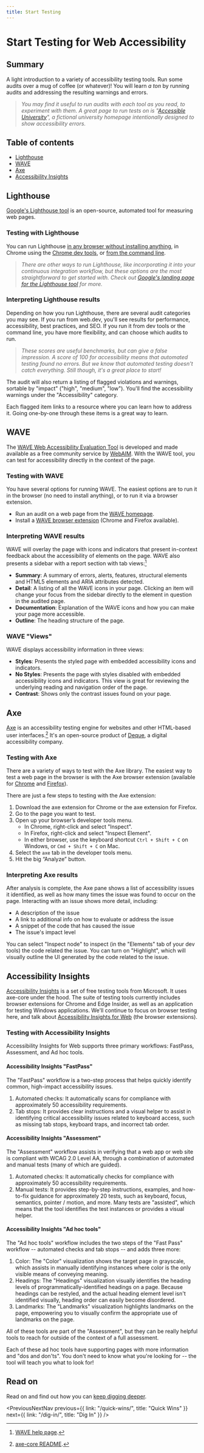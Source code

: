 ```yaml
---
title: Start Testing
---
```



<SEO
  title="Start Testing for Web Accessibility"
  description="An introduction to a variety of accessibility testing tools."
/>

# Start Testing for Web Accessibility

## Summary

A light introduction to a variety of accessibility testing tools. Run some audits over a mug of coffee (or whatever)! You will learn _a ton_ by running audits and addressing the resulting warnings and errors.

> _You may find it useful to run audits with each tool as you read, to experiment with them. A great page to run tests on is "[Accessible University](https://www.washington.edu/accesscomputing/AU/before.html)", a fictional university homepage intentionally designed to show accessibility errors._

## Table of contents

- [Lighthouse](/start-testing/#lighthouse)
- [WAVE](/start-testing/#wave)
- [Axe](/start-testing/#axe)
- [Accessibility Insights](/start-testing/#accessibility-insights)

## Lighthouse

<EggheadVideo
  link="https://app.egghead.io/lessons/aria-test-web-accessibility-using-lighthouse"
  title="Test Web Accessibility using Lighthouse"
/>

[Google's Lighthouse tool](https://developers.google.com/web/tools/lighthouse/) is an open-source, automated tool for measuring web pages.

### Testing with Lighthouse

You can run Lighthouse [in any browser without installing anything](https://web.dev/measure), in Chrome using the [Chrome dev tools](https://developers.google.com/web/tools/lighthouse/#devtools), or [from the command line](https://developers.google.com/web/tools/lighthouse/#cli).

> _There are other ways to run Lighthouse, like incorporating it into your continuous integration workflow, but these options are the most straightforward to get started with. Check out [Google's landing page for the Lighthouse tool](https://developers.google.com/web/tools/lighthouse/) for more._

### Interpreting Lighthouse results

Depending on how you run Lighthouse, there are several audit categories you may see. If you run from web.dev, you'll see results for performance, accessibility, best practices, and SEO. If you run it from dev tools or the command line, you have more flexibility, and can choose which audits to run.

> _These scores are useful benchmarks, but can give a false impression. A score of 100 for accessibility means that automated testing found no errors. But we know that automated testing doesn't catch everything. Still though, it's a great place to start!_

The audit will also return a listing of flagged violations and warnings, sortable by "impact" ("high", "medium", "low"). You'll find the accessibility warnings under the "Accessibility" category.

Each flagged item links to a resource where you can learn how to address it. Going one-by-one through these items is a great way to learn.

## WAVE

<EggheadVideo
  link="https://app.egghead.io/lessons/aria-test-web-accessibility-using-the-wave-browser-extension"
  title="Test Web Accessibility using the WAVE Browser Extension"
/>

The [WAVE Web Accessibility Evaluation Tool](https://wave.webaim.org/) is developed and made available as a free community service by [WebAIM](http://webaim.org/). With the WAVE tool, you can test for accessibility directly in the context of the page.

### Testing with WAVE

You have several options for running WAVE. The easiest options are to run it in the browser (no need to install anything), or to run it via a browser extension.

- Run an audit on a web page from the [WAVE homepage](https://wave.webaim.org/).
- Install a [WAVE browser extension](https://wave.webaim.org/extension/) (Chrome and Firefox available).

### Interpreting WAVE results

WAVE will overlay the page with icons and indicators that present in-context feedback about the accessibility of elements on the page. WAVE also presents a sidebar with a report section with tab views:[^wave-help]

- **Summary**: A summary of errors, alerts, features, structural elements and HTML5 elements and ARIA attributes detected.
- **Detail**: A listing of all the WAVE icons in your page. Clicking an item will change your focus from the sidebar directly to the element in question in the audited page.
- **Documentation**: Explanation of the WAVE icons and how you can make your page more accessible.
- **Outline**: The heading structure of the page.

### WAVE "Views"

WAVE displays accessibility information in three views:

- **Styles**: Presents the styled page with embedded accessibility icons and indicators.
- **No Styles**: Presents the page with styles disabled with embedded accessibility icons and indicators. This view is great for reviewing the underlying reading and navigation order of the page.
- **Contrast**: Shows only the contrast issues found on your page.

## Axe

<EggheadVideo
  link="https://app.egghead.io/lessons/aria-test-web-accessibility-using-the-axe-browser-extension"
  title="Test Web Accessibility using the Axe Browser Extension"
/>

[Axe](https://www.deque.com/axe/) is an accessibility testing engine for websites and other HTML-based user interfaces.[^axe-core-readme] It's an open-source product of [Deque](https://www.deque.com/), a digital accessibility company.

### Testing with Axe

There are a variety of ways to test with the Axe library. The easiest way to test a web page in the browser is with the Axe browser extension (available for [Chrome](http://bitly.com/aXe-Chrome) and [Firefox](http://bit.ly/axe-Firefox)).

There are just a few steps to testing with the Axe extension:

1. Download the axe extension for Chrome or the axe extension for Firefox.
2. Go to the page you want to test.
3. Open up your browser’s developer tools menu.
   - In Chrome, right-click and select "Inspect".
   - In Firefox, right-click and select "Inspect Element".
   - In either browser, use the keyboard shortcut `Ctrl + Shift + C` on Windows, or `Cmd + Shift + C` on Mac.
4. Select the `axe` tab in the developer tools menu.
5. Hit the big “Analyze” button.

### Interpreting Axe results

After analysis is complete, the Axe pane shows a list of accessibility issues it identified, as well as how many times the issue was found to occur on the page. Interacting with an issue shows more detail, including:

- A description of the issue
- A link to additional info on how to evaluate or address the issue
- A snippet of the code that has caused the issue
- The issue's impact level

You can select "Inspect node" to inspect (in the "Elements" tab of your dev tools) the code related the issue. You can turn on "Highlight", which will visually outline the UI generated by the code related to the issue.

## Accessibility Insights

[Accessibility Insights](https://accessibilityinsights.io/) is a set of free testing tools from Microsoft. It uses axe-core under the hood. The suite of testing tools currently includes browser extensions for Chrome and Edge Insider, as well as an application for testing Windows applications. We'll continue to focus on browser testing here, and talk about [Accessibility Insights for Web](https://accessibilityinsights.io/docs/en/web/overview) (the browser extensions).

### Testing with Accessibility Insights

Accessibility Insights for Web supports three primary workflows: FastPass, Assessment, and Ad hoc tools.

#### Accessibility Insights "FastPass"

The "FastPass" workflow is a two-step process that helps quickly identify common, high-impact accessibility issues.

1. Automated checks: It automatically scans for compliance with approximately 50 accessibility requirements.
2. Tab stops: It provides clear instructions and a visual helper to assist in identifying critical accessibility issues related to keyboard access, such as missing tab stops, keyboard traps, and incorrect tab order.

#### Accessibility Insights "Assessment"

The "Assessment" workflow assists in verifying that a web app or web site is compliant with WCAG 2.0 Level AA, through a combination of automated and manual tests (many of which are guided).

1. Automated checks: It automatically checks for compliance with approximately 50 accessibility requirements.
2. Manual tests: It provides step-by-step instructions, examples, and how-to-fix guidance for approximately 20 tests, such as keyboard, focus, semantics, pointer / motion, and more. Many tests are "assisted", which means that the tool identifies the test instances or provides a visual helper.

#### Accessibility Insights "Ad hoc tools"

The "Ad hoc tools" workflow includes the two steps of the "Fast Pass" workflow -- automated checks and tab stops -- and adds three more:

1. Color: The "Color" visualization shows the target page in grayscale, which assists in manually identifying instances where color is the only visible means of conveying meaning.
2. Headings: The "Headings" visualization visually identifies the heading levels of programmatically-identified headings on a page. Because headings can be restyled, and the actual heading element level isn't identified visually, heading order can easily become disordered.
3. Landmarks: The "Landmarks" visualization highlights landmarks on the page, empowering you to visually confirm the appropriate use of landmarks on the page.

All of these tools are part of the "Assessment", but they can be really helpful tools to reach for outside of the context of a full assessment.

Each of these ad hoc tools have supporting pages with more information and "dos and don'ts". You don't need to know what you're looking for -- the tool will teach you what to look for!

## Read on

Read on and find out how you can [keep digging deeper](/dig-in/).

<PreviousNextNav
  previous={{ link: "/quick-wins/", title: "Quick Wins" }}
  next={{ link: "/dig-in/", title: "Dig In" }}
/>

[^wave-help]: [WAVE help page](https://wave.webaim.org/help).
[^axe-core-readme]: [axe-core README](https://github.com/dequelabs/axe-core).

